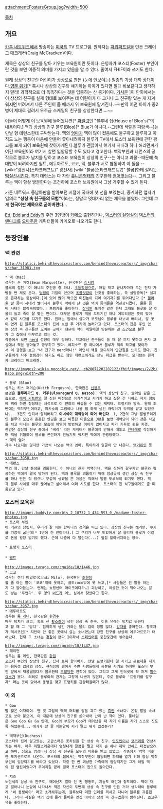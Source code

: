 attachment:FostersGroup.jpg?width=500

[[목차]]
== 개요 ==

[[카툰 네트워크]]에서 방송하는 [[미국]]의 TV 프로그램. 원작자는 [[파워퍼프걸]]을 만든 크레이그 매크래컨(Craig McCracken)이다.

제목은 상상의 친구를 맡아 키우는 보육원이란 뜻이다. 운영자가 포스터(Foster) 부인이란 것을 보면 이중적 의미를 가지고 있음을 알 수 있다. 줄여서 FHIF이라 쓰기도 한다.

원래 상상의 친구란 어린이가 상상으로 만든 (눈에 안보이는) 일종의 가상 대화 상대이다.[http://en.wikipedia.org/wiki/Imaginary_friend 영문 위키][* 혹시나 상상의 친구와 얘기하는 아이가 있다면 절대 바보같다고 생각하지 말라! 과학적으로 더 똑똑하다는 것을 입증하는 산 증거이다. [http://www.kormedi.com/news/article/1189672_2892.html 기사문] ]이 만화에서는 이 상상의 친구를 실제 형태로 보여주는 데 어린이가 다 크거나 그 친구랑 있는 게 지겨워지면 버려져서 다른 주인이 올 때까지 위 보육원에 맡겨진다.
~~만약 어떤 아이가 중2병이 제대로 걸려서 우주급 스케일의 친구를 상상한다면....~~

이들이 어떻게 이 보육원에 들어왔냐면[* [[파일럿]]인 "블루네 집(House of Bloo's)"의 내용이다.] 맥과 상상의 친구 블루(Bloo)[* Blue가 아니다.--그런데 색깔은 파랑색--]는 만날 형 테런스한테 구박받는다. 맥의 [[엄마]]가 맥이 많이 컸음에도 불구하고 블루하고 아직도 노는 행동이 마음에 안들어 쫓아내려하자 블루가 TV에서 포스터 보육원에 관한 광고를 보게 되어 보육원에 찾아가게된다.블루가 괜찮아서 여기서 지내려 하나 해리먼씨가 여긴 보육원이라 여기서 살면 입양당할 수도 있다고 경고한다. 백작부인과 테런스의 공작으로 블루가 납치를 당하고 포스터 보육원이 상상의 친구--는 아니고 괴물--때문에 쑥대밭이 되려하지만 윌트, 에두아르도, 코코, 맥, 블루가 서로 협동하여 이 둘을 --[wiki:"광전사(스타크래프트)" 광전사] [wiki:"불곰(스타크래프트2)" 불곰]한테 갈리듯 [[떡실신]]시킨다. 특히 테런스는 다 자란 [[유니콘]]형태의 친구한테 [http://www.youtube.com/watch?v=uQES1Ls2Qb8 얻어맞는다]--. 그리고 블루는 맥이 항상 방문한다는 조건하에 포스터 보육원에서 그냥 거주할 수 있게 된다.

카툰 네트워크 동남아판을 받아보던 시절에 국내에 첫 선을 보였는데, 중계하던 업자가 임의로 '''"상상 속 친구들의 모험"'''이라는, 정말로 멋대가리 없는 제목을 붙였다. 그런데 그게 '''한국어판 제목으로 굳어버렸다'''…

[[Ed, Edd and Eddy]]의 주연 3인방이 [[카메오]] 출현하거나, [[덱스터의 실험실]]의 [[덱스터(덱스터의 실험실)|덱스터]]와 [[맨다크]]를 [[오마주]]한 캐릭터들이 카메오로 나오기도 한다.

== 등장인물 == 
=== 맥 관련 ===

 http://statici.behindthevoiceactors.com/behindthevoiceactors/_img/chars/char_31981.jpg

 * 맥 (Mac)
 성우는 숀 마켓(Sean Marquette), 한국판은 [[김서영]]
 블루의 절친. 이 애니의 주인공 중 하나. [[초등학생]]으로, 매일 학교 끝나자마자 오는 건지 가방을 맨 채로 온다. [[범생이]] 기질이 있으며 [[초콜릿]]같이 단것을 좋아하는, 즉 설탕중독[* 실제로 존재하는 증상이다.]이 있어 많이 먹으면 미친놈이 되어 여기저기를 뛰어다닌다.[* [[핼러윈]] 날 좀비 사태가 벌어지자 블루가 맥에게 단 것을 먹여 [[좀비]]들을 역관광시켰다. 물론 좀비 사태는 합작극이었다.] 프랭키를 좋아한다. [[상식인]] 포지션 같긴 한데 그래도 블루와 잘 어울려 놀고 죽이 잘 맞는 편이다. 대부분 블루가 맥을 꼬드기긴 하나 어찌되었든 뜻이 맞아서 같이 사고를 치기도 한다. 원래는 집에서 살다가 부모님이 블루를 내보내 버려서, 갈 곳이 없게 된 블루를 포스터의 집에 보낸 후 거기에 놀러가고 있다. 포스터의 집은 주인 없는 상상 속 친구들만 모이는 곳이기 떄문에 맥이 매일매일 방문하는 걸 조건으로 블루가 그 집에서 머무르고 있는 것.
 작중에서 보면 [[nerd]] 성향이 매우 강하다. 학교에선 친구들이 놀 때 잘 끼지 못하고 혼자 교실에서 책을 쌓아놓고 공부하고 있다. 에피소드 중 하나에서 블루가 맥의 학교를 찾아가서 이 광경을 보고 "내 친구가 nerd라니!" 라면서 맥을 코디하려 안간힘을 쓰기도 한다. 친구들에게 자주 놀림감이 되기도 하고 형인 테런스에게도 샌님 취급을 받는다. 모티브는 원작자 크레이그 매크래컨.

 http://images2.wikia.nocookie.net/__cb20071202202122/fhif/images/2/2b/Bloo.png?width=200

 * 블루 (Bloo)
 성우는 키스 퍼거슨(Keith Ferguson), 한국판은 [[신용우]]
 본명은 '''블루리가드 Q. 커주(Blooregard Q. Kazoo)'''. 맥의 상상의 친구. [[슬라임]] 같은 모습으로, [[에릭 카트먼]]의 덜 심한 버전으로 이기적이고 자기가 하고 싶은 건 다하고 자기 행동에 뭐라 하면 징징대는 녀석으로 이 만화의 빼놓을 수 없는 캐릭터. 프랭키와 앙숙. 원래 초반에는 백작부인이라고, 피카소의 그림에나 나올 법 하게 생긴 캐릭터가 악역을 맡고 있었으나... 3편도 안되서 잘려버리고 '''이녀석이 대악당이 되어 버린다'''. 1, 2편의 그냥 말썽꾸러기인 블루의 모습과 훈훈한 엔딩을 보고 따듯한 마음으로 3편을 보면 대악당이 되어 갖은 사고를 치고 다니는 블루의 모습에 어안이 벙벙하고 어이가 없어지고 피가 거꾸로 솟을 지경.
 한번은 상상의 친구 중에서 '베리' 라는 캐릭터가 블루에게 반해서 대놓고 [[얀데레]]로 각성해가며 맥을 위협하여 블루를 곤란하게 만들기도 했지만 맥에게 관광당했다.
 * 맥의 엄마
 자주 나오지는 않지만 가끔씩 나오는 맥의 엄마. 특이하게 얼굴이 안 나온다. [[맥거핀]]인 듯

 http://statici.behindthevoiceactors.com/behindthevoiceactors/_img/chars/char_3958.jpg
 * 테런스
 맥의 형. 만날 동생을 괴롭힌다. 이 애니의 진짜 악역이다. 맥을 심하게 갈구지만 블루와 협공하는 맥에게 결국 당하게 된다. 맥과 블루를 괴롭히기 위해 험상궃게 생긴 상상 속 친구를 하나 만든 적 있으나 무섭게 생겼을 뿐 마음은 착해서 말짱 도루묵이 되기도 했다. 맥과 블루 사이를 매우 끊어놓고 싶어해서 여러 시도를 한다. 포스터의 집 식구들에게도 좀 미움받고 있다.

=== 포스터 보육원 ===

 http://images.buddytv.com/btv_2_10732_1_434_593_0_/madame-foster-photos.jpg
 * 포스터 부인
 이 기관의 창립자. 우리가 잘 아는 할머니의 성격을 띄고 있다. 상상의 친구는 해리먼. 쿠키를 가끔씩 굽는데[* 1년에 한 번이라나.] 그 쿠키가 너무 맛있어서 잘 팔리자 블루가 이걸로 돈을 왕창 벌기도 했다. 근데 나중에 다 털린다(...) 옆집 할아버지와는 앙숙.

 * [[프랭키 포스터]]
 
 * [[윌트]]
 
 http://images.tvrage.com/cguide/18/1446.jpg
 * 코코
 성우는 캔디 마일로(Candi Milo), 한국판은 [[조현정]]
 할 줄 아는 말이 '코코'밖에 못하고, 글도coco밖에 못 쓰고,[* 사람들은 뭔 말을 하는지 다 알아듣는다. 언제는 쇼핑센터 마이크에다가…] 괴상하고, 이상한 것이 튀어나오는 알도 낳는 '무언가'. 두 명의 [[너드]]가 어느 섬에서 찾았다고 한다.

 http://statici.behindthevoiceactors.com/behindthevoiceactors/_img/chars/char_3957.jpg
 * 에두아르도
 성우는 [[톰 케니]], 한국판은 [[현경수]]
 매우 덩치가 크고, 힘도 센 [[황소]]같이 생긴 상상 속 친구. 이름 유래는 덩치값 못한다고 할 때 그 '덩치'. 험악하게 생긴 거와는 달리 겁이 정말 많다. [[감자]]를 좋아한다. 창조자가 멕시코인[* 치안이 안 좋은 곳에서 살는 소녀였는데 강한 친구를 상상해 에두아르도가 태어났다. 현재 그 소녀는 [[경찰]]이 됐다.]이라서 [[스페인어]]를 중간중간에 섞어쓴다.

 http://images.tvrage.com/cguide/18/1447.jpg
 * 해리먼
 성우는 톰 케인, 한국판은 [[황원]]
 포스터 부인의 상상의 친구. [[집사]] [[토끼]] 할아버지. 만날 프랭키한테 일 시키고 [[관료제]]을 지키는 융통성 없음의 상징. 규칙성이 쩔어서 주변 사람들에게 공분을 사기도 하지만 포스터 부인 앞에서 재롱떨었다가 블루한테 [[도촬]]당한 전적이 있다. 그리고 그게 인터넷에 좍 퍼져 [[필수요소]]가 됐다. 의외로 블루와의 관계는 그렇게 나쁘지 않은데, 주로 블루와 '프랭키를 갈구자' 라는 뜻이 맞아서 동맹을 맺고 프랭키를 관광태울때가 많다.

=== 이 외 ===
 * Goo 
 말 많은 여자아이. 맨 윗 그림의 맥의 머리를 팔을 괴고 있는 [[흑인]] 소녀다. 온갖 말을 속사포로 쏘아 붙으며, 이 때문에 상상의 친구를 쏟아내어 난리 난 적이 있다. 풀네임은 Goo Goo Ga Ga 인데, Goo의 부모가 Goo가 태어났을 때 자기 이름을 자기 스스로 짓도록 하였는데... 애기가 할 줄 아는말이 저거 말고 뭐가 있겠는가? 

 * 백작부인(Duchess)
 포스터의 집에 살고있는, 고급스러운 옷차림을 한 상상 속 친구. [[인도]]인이나 [[코끼리]]를 연상시키는 여자. 매우 까탈스러운데다 엄청나게 깔끔을 떨고 자기 손 하나 까딱 안하고 대접받으려고 하며, 심술도 엄청나서 상상 속 친구들 모두의 미움을 받고 있었고, 작중에서 악역 비슷한 포지션으로도 나온다. 포스터의 집에서는 백작부인이 입양되면 파티를 열기 위해 항상 백작부인이 입양되기를 바라고 있었다. 작중 한 번 괴상한 가족에게 입양되지만 그게 하필 맥의 집 옆집이었다가 우여곡절 끝에 결국 포스터의 집으로 돌아간다.

 * 치즈
 노란색의 상상 속 친구로, 태어난지 얼마 안 된 행동도, 지능도 어린애 정도이다. 맥이 자고 일어나니 눈앞에 나타나서 맥은 자신이 두번째 상상 속 친구를 만든 거라 생각하여 블루에게 '네 동생이야' 라고 소개해주는데, 블루보다 더한 민폐를 끼치고 다니며 블루를 괴롭힌다. 그러나 사실은 맥의 집에 몰래 들어온 옆집 아이의 상상 속 친구였음이 밝혀진다. 초코우유를 좋아한다.

